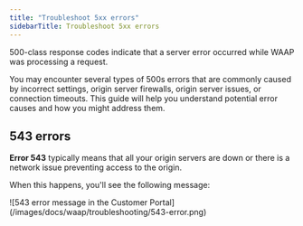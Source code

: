 ---
title: "Troubleshoot 5xx errors"
sidebarTitle: Troubleshoot 5xx errors
---

500-class response codes indicate that a server error occurred while WAAP was processing a request. 

You may encounter several types of 500s errors that are commonly caused by incorrect settings, origin server firewalls, origin server issues, or connection timeouts. This guide will help you understand potential error causes and how you might address them. 

## 543 errors

**Error 543** typically means that all your origin servers are down or there is a network issue preventing access to the origin. 

When this happens, you'll see the following message:


<Frame>![543 error message in the Customer Portal](/images/docs/waap/troubleshooting/543-error.png)</Frame>